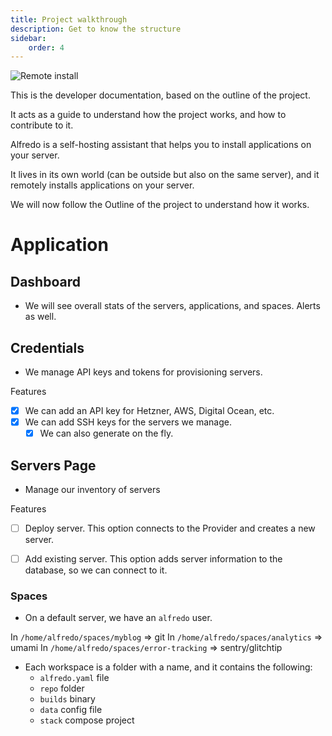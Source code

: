 ```yaml
---
title: Project walkthrough
description: Get to know the structure
sidebar:
    order: 4
---
```


![Remote install](../../../assets/Remote+install.png)

This is the developer documentation, based on the outline of the project.

It acts as a guide to understand how the project works, and how to contribute to it.

Alfredo is a self-hosting assistant that helps you to install applications on your server.

It lives in its own world (can be outside but also on the same server), and it remotely installs applications on your server.

We will now follow the Outline of the project to understand how it works.

# Application

## Dashboard

- We will see overall stats of the servers, applications, and spaces. Alerts as well.

## Credentials

- We manage API keys and tokens for provisioning servers.

Features
- [x] We can add an API key for Hetzner, AWS, Digital Ocean, etc.
- [x] We can add SSH keys for the servers we manage.
  - [x] We can also generate on the fly.

## Servers Page

- Manage our inventory of servers

Features
- [ ] Deploy server. This option connects to the Provider and creates a new server.
- [ ] Add existing server. This option adds server information to the database, so we can connect to it.


### Spaces

- On a default server, we have an `alfredo` user.

In `/home/alfredo/spaces/myblog` => git
In `/home/alfredo/spaces/analytics` => umami
In `/home/alfredo/spaces/error-tracking` => sentry/glitchtip

- Each workspace is a folder with a name, and it contains the following:
    - `alfredo.yaml` file
    - `repo` folder
    - `builds` binary
    - `data` config file
    - `stack` compose project



